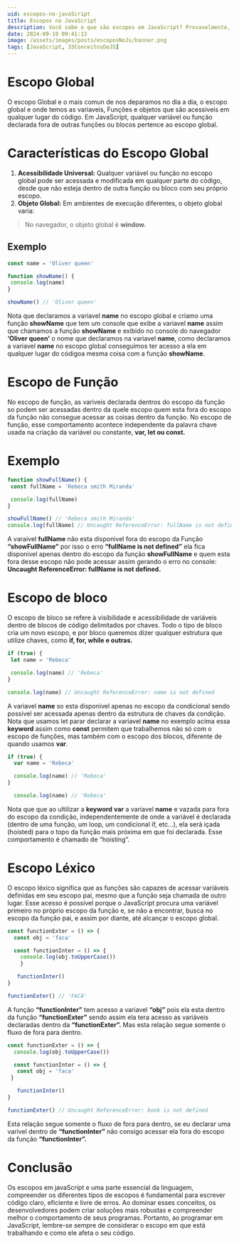 ```yaml
---
uid: escopos-no-javaScript
title: Escopos no JavaScript
description: Você sabe o que são escopos em JavaScript? Provavelmente, você já se deparou com alguns deles no seu dia a dia como desenvolvedor escopos globais, de função, de bloco e léxico. O conceito de escopo é fundamental no JavaScript, e entender cada tipo é essencial para escrever um código eficiente e funcional. Estamos constantemente lidando com escopos enquanto programamos. Neste artigo, vamos explorar cada um deles em detalhes para aprimorar seu conhecimento sobre escopos no JavaScript.
date: 2024-09-10 09:41:13
image: /assets/images/posts/escoposNoJs/banner.png
tags: [JavaScript, 33ConceitosDoJS]
---
```


# Escopo Global

O escopo Global e o mais comun de nos deparamos no dia a dia, o escopo global e onde temos as variaveis, Funções e objetos que são acessiveis em qualquer lugar do código. Em JavaScript, qualquer variável ou função declarada fora de outras funções ou blocos pertence ao escopo global.

# Características do Escopo Global

1. **Acessibilidade Universal:** Qualquer variável ou função no escopo global pode ser acessada e modificada em qualquer parte do código, desde que não esteja dentro de outra função ou bloco com seu próprio escopo.
2. **Objeto Global:** Em ambientes de execução diferentes, o objeto global varia:

> No navegador, o objeto global é **window.**

## Exemplo

```typescript
const name = 'Oliver queen'

function showName() {
 console.log(name)
}

showName() // 'Oliver queen'
```

Nota que declaramos a variavel **name** no escopo global e criamo uma função **showName** que tem um console que exibe a variavel **name** assim que chamamos a função **showName** e exibido no console do navegador **‘Oliver queen’** o nome que declaramos na variavel **name**, como declaramos a variavel **name** no escopo global conseguimos ter acesso a ela em qualquer lugar do códigoa mesma coisa com a função **showName**.

# Escopo de Função

No escopo de função, as variveis declarada dentros do escopo da função so podem ser acessadas dentro da quele escopo quem esta fora do escopo da função não consegue acessar as coisas dentro da função. No escopo de função, esse comportamento acontece independente da palavra chave usada na criação da variável ou constante, **var, let ou const.**

# Exemplo

```typescript
function showFullName() {
 const fullName = 'Rebeca smith Miranda'

 console.log(fullName)
}

showFullName() // 'Rebeca smith Miranda'
console.log(fullName) // Uncaught ReferenceError: fullName is not defined
```

A varaivel **fullName** não esta disponivel fora do escopo da Função **“showFullName”** por isso o erro **“fullName is not defined”** ela fica disponivel apenas dentro do escopo da função **showFullName** e quem esta fora desse escopo não pode acessar assim gerando o erro no console: **Uncaught ReferenceError: fullName is not defined.**

# Escopo de bloco

O escopo de bloco se refere à visibilidade e acessibilidade de variáveis dentro de blocos de código delimitados por chaves. Todo o tipo de bloco cria um novo escopo, e por bloco queremos dizer qualquer estrutura que utilize chaves, como **if, for, while e outras.**

```typescript
if (true) {
 let name = 'Rebeca'

 console.log(name) // 'Rebeca'
}

console.log(name) // Uncaught ReferenceError: name is not defined
```

A variavel **name** so esta disponível apenas no escopo da condicional sendo possivel ser acessada apenas dentro da estrutura de chaves da condição. Nota que usamos let parar declarar a variavel **name** no exemplo acima essa **keyword** assim como **const** permitem que trabalhemos não só com o escopo de funções, mas também com o escopo dos blocos, diferente de quando usamos **var**.

```typescript
if (true) {
  var name = 'Rebeca'

  console.log(name) // 'Rebeca'
}

  console.log(name) // 'Rebeca'
```

Nota que que ao ultilizar a **keyword** **var** a variavel **name** e vazada para fora do escopo da condição, independentemente de onde a variável é declarada (dentro de uma função, um loop, um condicional if, etc…), ela será içada (hoisted) para o topo da função mais próxima em que foi declarada. Esse comportamento é chamado de “hoisting”.

# Escopo Léxico

O escopo léxico significa que as funções são capazes de acessar variáveis definidas em seu escopo pai, mesmo que a função seja chamada de outro lugar. Esse acesso é possível porque o JavaScript procura uma variável primeiro no próprio escopo da função e, se não a encontrar, busca no escopo da função pai, e assim por diante, até alcançar o escopo global.

```typescript
const functionExter = () => {
  const obj = 'faca'

  const functionInter = () => {
    console.log(obj.toUpperCase())
    }

   functionInter()
}

functionExter() // 'FACA'
```

A função **“functionInter”** tem acesso a variavel **“obj”** pois ela esta dentro da função **“functionExter”** sendo assim ela tera acesso as variáveis declaradas dentro da **“functionExter”.** Mas esta relação segue somente o fluxo de fora para dentro.

```typescript
const functionExter = () => {
  console.log(obj.toUpperCase())

  const functionInter = () => {
   const obj = 'faca'
 }

   functionInter()
}

functionExter() // Uncaught ReferenceError: book is not defined
```

Esta relação segue somente o fluxo de fora para dentro, se eu declarar uma varivel dentro de **“functionInter”** não consigo acessar ela fora do escopo da função **“functionInter”.**

# Conclusão

Os escopos em javaScript e uma parte essencial da linguagem, compreender os diferentes tipos de escopos é fundamental para escrever código claro, eficiente e livre de erros. Ao dominar esses conceitos, os desenvolvedores podem criar soluções mais robustas e compreender melhor o comportamento de seus programas. Portanto, ao programar em JavaScript, lembre-se sempre de considerar o escopo em que está trabalhando e como ele afeta o seu código.

